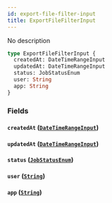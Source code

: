 ```yaml
---
id: export-file-filter-input
title: ExportFileFilterInput
---
```


No description

```graphql
type ExportFileFilterInput {
  createdAt: DateTimeRangeInput
  updatedAt: DateTimeRangeInput
  status: JobStatusEnum
  user: String
  app: String
}
```

### Fields

#### `createdAt` ([`DateTimeRangeInput`](/api-reference/inputs/date-time-range-input.mdx))

#### `updatedAt` ([`DateTimeRangeInput`](/api-reference/inputs/date-time-range-input.mdx))

#### `status` ([`JobStatusEnum`](/api-reference/enums/job-status-enum.mdx))

#### `user` ([`String`](/api-reference/scalars/string.mdx))

#### `app` ([`String`](/api-reference/scalars/string.mdx))
